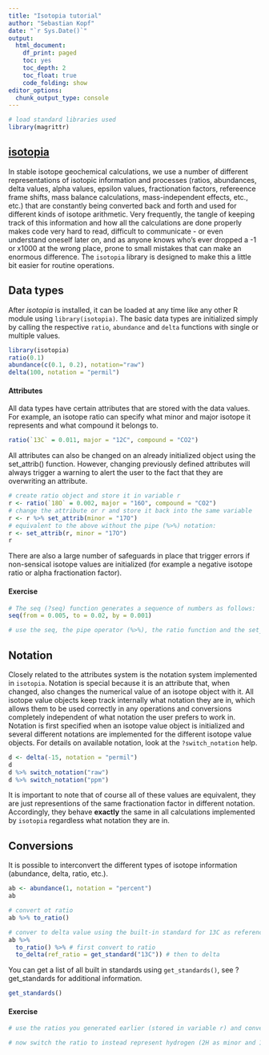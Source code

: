 ```yaml
---
title: "Isotopia tutorial"
author: "Sebastian Kopf"
date: "`r Sys.Date()`"
output:
  html_document: 
    df_print: paged
    toc: yes
    toc_depth: 2
    toc_float: true
    code_folding: show
editor_options:
  chunk_output_type: console
---
```


```r
# load standard libraries used
library(magrittr)
```


## [isotopia](https://github.com/sebkopf/isotopia)

In stable isotope geochemical calculations, we use a number of different representations of isotopic information and processes (ratios, abundances, delta values, alpha values, epsilon values, fractionation factors, refereence frame shifts, mass balance calculations, mass-independent effects, etc., etc.) that are constantly being converted back and forth and used for different kinds of isotope arithmetic. Very frequently, the tangle of keeping track of this information and how all the calculations are done properly makes code very hard to read, difficult to communicate - or even understand oneself later on, and as anyone knows who's ever dropped a -1 or x1000 at the wrong place, prone to small mistakes that can make an enormous difference. The `isotopia` library is designed to make this a little bit easier for routine operations.

## Data types

After *isotopia* is installed, it can be loaded at any time like any other R module using ```library(isotopia)```. The basic data types are initialized simply by calling the respective ```ratio```, ```abundance``` and ```delta``` functions with single or multiple values.

```r
library(isotopia)
ratio(0.1)
abundance(c(0.1, 0.2), notation="raw")
delta(100, notation = "permil")
```


#### Attributes

All data types have certain attributes that are stored with the data values. For example, an isotope ratio can specify what minor and major isotope it represents and what compound it belongs to.

```r
ratio(`13C` = 0.011, major = "12C", compound = "CO2")
```

All attributes can also be changed on an already initialized object using the set_attrib() function. However, changing previously defined attributes will always trigger a warning to alert the user to the fact that they are overwriting an attribute.

```r
# create ratio object and store it in variable r
r <- ratio(`18O` = 0.002, major = "16O", compound = "CO2") 
# change the attribute or r and store it back into the same variable 
r <- r %>% set_attrib(minor = "17O")
# equivalent to the above without the pipe (%>%) notation:
r <- set_attrib(r, minor = "17O")
r
```

There are also a large number of safeguards in place that trigger errors if non-sensical isotope values are initialized (for example a negative isotope ratio or alpha fractionation factor).

#### Exercise

```r
# The seq (?seq) function generates a sequence of numbers as follows:
seq(from = 0.005, to = 0.02, by = 0.001)

# use the seq, the pipe operator (%>%), the ratio function and the set_attrib() function to make a ratio for minor isotope 13C and major 12C - store it in the variable `r` and output it to console.

```


## Notation

Closely related to the attributes system is the notation system implemented in `isotopia`. Notation is special because it is an attribute that, when changed, also changes the numerical value of an isotope object with it. All isotope value objects keep track internally what notation they are in, which allows them to be used correctly in any operations and conversions completely independent of what notation the user prefers to work in. Notation is first specified when an isotope value object is initialized and several different notations are implemented for the different isotope value objects. For details on available notation, look at the `?switch_notation` help.

```r
d <- delta(-15, notation = "permil")
d
d %>% switch_notation("raw")
d %>% switch_notation("ppm")
```

It is important to note that of course all of these values are equivalent, they are just representions of the same fractionation factor in different notation. Accordingly, they behave **exactly** the same in all calculations implemented by `isotopia` regardless what notation they are in.

## Conversions

It is possible to interconvert the different types of isotope information (abundance, delta, ratio, etc.).

```r
ab <- abundance(1, notation = "percent")
ab

# convert ot ratio
ab %>% to_ratio()

# conver to delta value using the built-in standard for 13C as reference
ab %>% 
  to_ratio() %>% # first convert to ratio
  to_delta(ref_ratio = get_standard("13C")) # then to delta
```

You can get a list of all built in standards using `get_standards()`, see ?get_standards for additional information.

```r
get_standards()
```

#### Exercise

```r
# use the ratios you generated earlier (stored in variable r) and conver them to a delta value using the 13C standard
```

```r
# now switch the ratio to instead represent hydrogen (2H as minor and 1H as major isotope) and convert it to a delta value, what do you notice?
```

